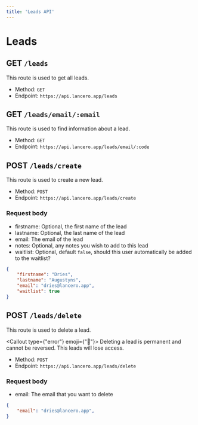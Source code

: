 ```yaml
---
title: 'Leads API'
---
```



# Leads
## GET `/leads`
This route is used to get all leads.

- Method: `GET`
- Endpoint: `https://api.lancero.app/leads`

## GET `/leads/email/:email`
This route is used to find information about a lead.

- Method: `GET`
- Endpoint: `https://api.lancero.app/leads/email/:code`

## POST `/leads/create`
This route is used to create a new lead.

- Method: `POST`
- Endpoint: `https://api.lancero.app/leads/create`

### Request body
- firstname: Optional, the first name of the lead
- lastname: Optional, the last name of the lead
- email: The email of the lead
- notes: Optional, any notes you wish to add to this lead
- waitlist: Optional, default `false`, should this user automatically be added to the waitlist?

```json
{
    "firstname": "Dries",
    "lastname": "Augustyns",
    "email": "dries@lancero.app",
    "waitlist": true
}
```

## POST `/leads/delete`
This route is used to delete a lead.

<Callout type={"error"} emoji={"🛑"}>
  Deleting a lead is permanent and cannot be reversed. This leads will lose access.
</Callout>

- Method: `POST`
- Endpoint: `https://api.lancero.app/leads/delete`

### Request body
- email: The email that you want to delete

```json
{
    "email": "dries@lancero.app",
}
```

